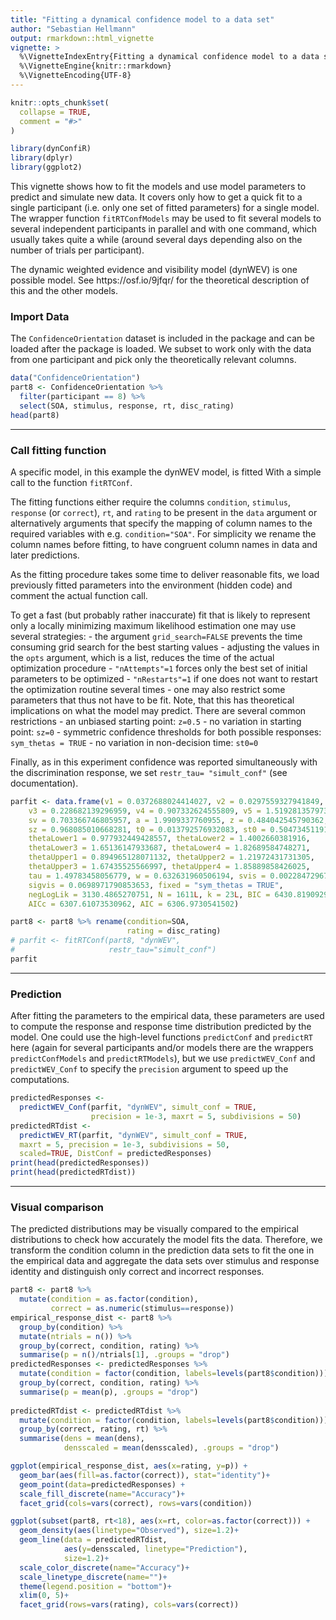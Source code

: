 ---
title: "Fitting a dynamical confidence model to a data set"
author: "Sebastian Hellmann"
output: rmarkdown::html_vignette
vignette: >
  %\VignetteIndexEntry{Fitting a dynamical confidence model to a data set}
  %\VignetteEngine{knitr::rmarkdown}
  %\VignetteEncoding{UTF-8}
---

```{r, include = FALSE}
knitr::opts_chunk$set(
  collapse = TRUE,
  comment = "#>"
)
```

```{r setup}
library(dynConfiR)
library(dplyr)
library(ggplot2)

```

This vignette shows how to fit the models and use model parameters to predict and simulate new data. It covers only how to get a quick fit to a single participant (i.e. only one set of fitted parameters) for a single model. The wrapper function `fitRTConfModels` may be used to fit several models to several independent participants in parallel and with one command, which usually takes quite a while (around several days depending also on the number of trials per participant).

The dynamic weighted evidence and visibility model (dynWEV) is one possible model. See https://osf.io/9jfqr/ for the theoretical description of this and the other models. 

### Import Data

The `ConfidenceOrientation` dataset is included in the package and can be loaded after the package is loaded. We subset to work only with the data from one participant and pick only the theoretically relevant columns.

```{r, echo=TRUE}
data("ConfidenceOrientation")
part8 <- ConfidenceOrientation %>%
  filter(participant == 8) %>%
  select(SOA, stimulus, response, rt, disc_rating)
head(part8)
```

*************************************

### Call fitting function

A specific model, in this example the dynWEV model, is fitted With a simple call to the function `fitRTConf`.

The fitting functions either require the columns `condition`, `stimulus`, `response` (or `correct`), `rt`, and `rating` to be present in the `data` argument or alternatively arguments that specify the mapping of column names to the required variables with e.g. `condition="SOA"`. For simplicity we rename the column names before fitting, to have congruent column names in data and later predictions.

As the fitting procedure takes some time to deliver reasonable fits, we load previously fitted parameters into the environment (hidden code) and comment the actual function call. 

To get a fast (but probably rather inaccurate) fit that is likely to represent only a locally minimizing maximum likelihood estimation one may use several strategies:
- the argument `grid_search=FALSE` prevents the time consuming grid search for the best starting values
- adjusting the values in the `opts` argument, which is a list, reduces the time of the actual optimization procedure
  - `"nAttempts"=1` forces only the best set of initial parameters to be optimized 
  - `"nRestarts"=1` if one does not want to restart the optimization routine several times
- one may also restrict some parameters that thus not have to be fit. Note, that this has theoretical implications on what the model may predict. There are several common restrictions
  - an unbiased starting point: `z=0.5` 
  - no variation in starting point: `sz=0` 
  - symmetric confidence thresholds for both possible responses: `sym_thetas = TRUE`
  - no variation in non-decision time: `st0=0` 
  
Finally, as in this experiment confidence was reported simultaneously with the discrimination response, we set `restr_tau= "simult_conf"` (see documentation).
```{r, echo=FALSE}
parfit <- data.frame(v1 = 0.0372688024414027, v2 = 0.0297559327941849, 
    v3 = 0.228682139296959, v4 = 0.907332624555809, v5 = 1.51928135797365, 
    sv = 0.703366746805957, a = 1.9909337760955, z = 0.484042545790362, 
    sz = 0.968085010668281, t0 = 0.013792576932083, st0 = 0.50473451191079839, 
    thetaLower1 = 0.977932449428557, thetaLower2 = 1.4002660381916, 
    thetaLower3 = 1.65136147933687, thetaLower4 = 1.82689584748271, 
    thetaUpper1 = 0.894965128071132, thetaUpper2 = 1.21972431731305, 
    thetaUpper3 = 1.67435525566997, thetaUpper4 = 1.85889858426025, 
    tau = 1.49783458056779, w = 0.632631960506194, svis = 0.00228472967185629, 
    sigvis = 0.0698971790853653, fixed = "sym_thetas = TRUE", 
    negLogLik = 3130.4865270751, N = 1611L, k = 23L, BIC = 6430.81909296327, 
    AICc = 6307.61073530962, AIC = 6306.9730541502)
```


```{r}
part8 <- part8 %>% rename(condition=SOA, 
                          rating = disc_rating)
# parfit <- fitRTConf(part8, "dynWEV",
#                     restr_tau="simult_conf")
parfit
```

*************************************

### Prediction

After fitting the parameters to the empirical data, these parameters are used to compute the response and response time distribution predicted by the model. One could use the high-level functions `predictConf` and `predictRT` here (again for several participants and/or models there are the wrappers `predictConfModels` and `predictRTModels`), but we use `predictWEV_Conf` and `predictWEV_Conf` to specify the `precision` argument to speed up the computations.

```{r}
predictedResponses <- 
  predictWEV_Conf(parfit, "dynWEV", simult_conf = TRUE, 
                  precision = 1e-3, maxrt = 5, subdivisions = 50)
predictedRTdist <- 
  predictWEV_RT(parfit, "dynWEV", simult_conf = TRUE, 
  maxrt = 5, precision = 1e-3, subdivisions = 50,
  scaled=TRUE, DistConf = predictedResponses)
print(head(predictedResponses))
print(head(predictedRTdist))

```

***********************************

### Visual comparison

The predicted distributions may be visually compared to the empirical distributions to check how accurately the model fits the data. Therefore, we transform the condition column in the prediction data sets to fit the one in the empirical data and aggregate the data sets over stimulus and response identity and distinguish only correct and incorrect responses.

```{r}
part8 <- part8 %>% 
  mutate(condition = as.factor(condition), 
         correct = as.numeric(stimulus==response))
empirical_response_dist <- part8 %>% 
  group_by(condition) %>% 
  mutate(ntrials = n()) %>%
  group_by(correct, condition, rating) %>%
  summarise(p = n()/ntrials[1], .groups = "drop")
predictedResponses <- predictedResponses %>%
  mutate(condition = factor(condition, labels=levels(part8$condition))) %>%
  group_by(correct, condition, rating) %>%
  summarise(p = mean(p), .groups = "drop") 
  
predictedRTdist <- predictedRTdist %>%
  mutate(condition = factor(condition, labels=levels(part8$condition))) %>%
  group_by(correct, rating, rt) %>%
  summarise(dens = mean(dens),
            densscaled = mean(densscaled), .groups = "drop")

```

```{r, out.width="100%", fig.dim=c(6, 8)}
ggplot(empirical_response_dist, aes(x=rating, y=p)) +
  geom_bar(aes(fill=as.factor(correct)), stat="identity")+
  geom_point(data=predictedResponses) +
  scale_fill_discrete(name="Accuracy")+
  facet_grid(cols=vars(correct), rows=vars(condition))

```

```{r, out.width="100%", fig.dim=c(6, 8)}
ggplot(subset(part8, rt<18), aes(x=rt, color=as.factor(correct))) +
  geom_density(aes(linetype="Observed"), size=1.2)+
  geom_line(data = predictedRTdist, 
            aes(y=densscaled, linetype="Prediction"), 
            size=1.2)+
  scale_color_discrete(name="Accuracy")+
  scale_linetype_discrete(name="")+
  theme(legend.position = "bottom")+
  xlim(0, 5)+
  facet_grid(rows=vars(rating), cols=vars(correct))
  
```
